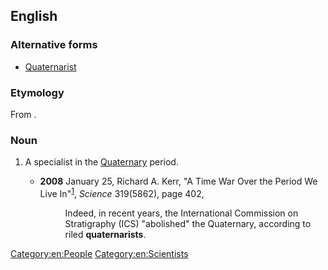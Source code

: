 ==English==

===Alternative forms===
* [[Quaternarist]]

===Etymology===
From {{suffix|en|Quaternary|ist}}.

===Noun===
{{en-noun}}

# {{lb|en|geology|paleontology}} A specialist in the [[Quaternary]] period.
#* '''2008''' January 25, Richard A. Kerr, "A Time War Over the Period We Live In"<sup>[http://www.sciencemag.org/cgi/content/full/319/5862/402]</sup>, ''Science'' 319(5862), page 402,
#*: Indeed, in recent years, the International Commission on Stratigraphy (ICS) "abolished" the Quaternary, according to riled '''quaternarists'''.

[[Category:en:People]]
[[Category:en:Scientists]]